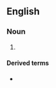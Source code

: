 {{also|joneses}}

==English==

===Noun===
{{head|en|noun plural form}}

# {{plural of|Jones|lang=en}}

====Derived terms====
* {{l|en|keep up with the Joneses}}

{{cln|en|plurals ending in "-es"}}